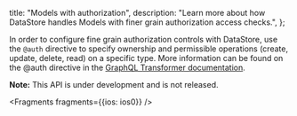   title: "Models with authorization",
  description: "Learn more about how DataStore handles Models with finer grain authorization access checks.",
};

In order to configure fine grain authorization controls with DataStore, use the `@auth` directive to specify ownership and permissible operations (create, update, delete, read) on a specific type. More information can be found on the @auth directive in the [GraphQL Transformer documentation](/cli/graphql-transformer/auth).

<Callout>

**Note:** This API is under development and is not released.

</Callout>


<Fragments fragments={{ios: ios0}} />
